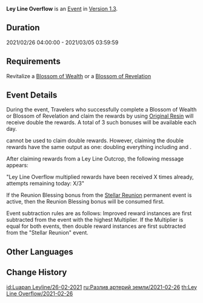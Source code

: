 {{Event
|name              = Ley Line Overflow 2021-02-26
|image             = Ley Line Overflow.png
|type              = In-Game
|time_known        = yes
|time_start        = 2021-02-26 04:00:00
|time_end          = 2021-03-05 03:59:59
|link              = https://genshin.hoyoverse.com/en/news/detail/8802
}}
{{Description|The flow of experience and gold within the ley lines has been notable of late...<br />Use the power of Original Resin to make Blossoms of Wealth and Blossoms of Revelation bloom brilliantly, and bring forth shining [[Mora]] and forerunners' experiences into the world.}}
'''Ley Line Overflow''' is an [[Event]] in [[Version 1.3]].

==Duration==
2021/02/26 04:00:00 - 2021/03/05 03:59:59

==Requirements==
Revitalize a [[Blossom of Wealth]] or a [[Blossom of Revelation]]

==Event Details==
During the event, Travelers who successfully complete a Blossom of Wealth or Blossom of Revelation and claim the rewards by using [[Original Resin]] will receive double the rewards. A total of 3 such bonuses will be available each day.

{{Item|Condensed Resin|30}} cannot be used to claim double rewards. However, claiming the double rewards have the same output as one: doubling everything including {{Item|Companionship EXP|30}} and {{Item|Adventure EXP|30}}.

After claiming rewards from a Ley Line Outcrop, the following message appears:

"Ley Line Overflow multiplied rewards have been received X times already, attempts remaining today: X/3"

If the Reunion Blessing bonus from the [[Stellar Reunion]] permanent event is active, then the Reunion Blessing bonus will be consumed first.

Event subtraction rules are as follows: Improved reward instances are first subtracted from the event with the highest Multiplier. If the Multiplier is equal for both events, then double reward instances are first subtracted  from the "Stellar Reunion" event.

==Other Languages==
{{Transclude|Ley Line Overflow|Other Languages}}

==Change History==
{{Change History|1.3}}

[[id:Luapan Leyline/26-02-2021]]
[[ru:Разлив артерий земли/2021-02-26]]
[[th:Ley Line Overflow/2021-02-26]]